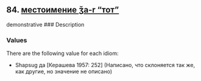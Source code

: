 ## 84. <a href =  'https://agricolamz.github.io/The_Circassian_Isoglosses_Database/84.html'>местоимение ǯa-r "тот"</a>
demonstrative
### Description



### Values
There are the following value for each idiom:

* Shapsug  да [Керашева 1957: 252] (Написано, что склоняется так же, как другие, но значение не описано)

